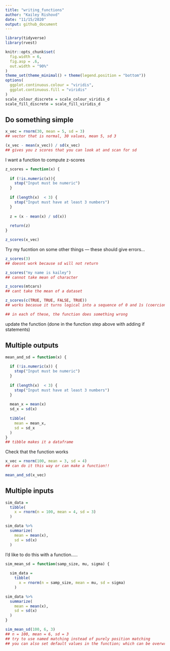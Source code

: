 ```yaml
---
title: "writing_functions"
author: "Kailey Rishovd"
date: "11/15/2020"
output: github_document
---
```


```r
library(tidyverse)
library(rvest)

knitr::opts_chunk$set(
  fig.width = 6, 
  fig.asp = .6, 
  out.width = "90%"
)
theme_set(theme_minimal() + theme(legend.position = "bottom"))
options(
  ggplot.continuous.colour = "viridis", 
  ggplot.continuous.fill = "viridis"
)
scale_colour_discrete = scale_colour_viridis_d
scale_fill_discrete = scale_fill_viridis_d
```

## Do something simple

```r
x_vec = rnorm(30, mean = 5, sd = 3)
## vector that is normal, 30 values, mean 5, sd 3

(x_vec - mean(x_vec)) / sd(x_vec)
## gives you z scores that you can look at and scan for sd 
```

I want a function to compute z-scores 

```r
z_scores = function(x) {
  
  if (!is.numeric(x)){
    stop("Input must be numeric")
  }
  
  if (length(x)  < 3) {
    stop("Input must have at least 3 numbers")
  }
  
  z = (x - mean(x) / sd(x))
  
  return(z)
}

z_scores(x_vec)
```

Try my fucntion on some other things --- these should give errors... 

```r
z_scores(3)
## doesnt work because sd will not return 

z_scores("my name is kailey")
## cannot take mean of character 

z_scores(mtcars)
## cant take the mean of a dataset 

z_scores(c(TRUE, TRUE, FALSE, TRUE))
## works becasue it turns logical into a sequence of 0 and 1s (coercion)

## in each of these, the function does something wrong
```

update the function (done in the function step above with adding if statements)

## Multiple outputs 

```r
mean_and_sd = function(x) {
  
  if (!is.numeric(x)) {
    stop("Input must be numeric")
  }
  
  if (length(x)  < 3) {
    stop("Input must have at least 3 numbers")
  }
  
  mean_x = mean(x)
  sd_x = sd(x)
  
  tibble(
    mean = mean_x, 
    sd = sd_x
  )
}
## tibble makes it a dataframe 
```

Check that the function works 

```r
x_vec = rnorm(100, mean = 3, sd = 4)
## can do it this way or can make a function!! 

mean_and_sd(x_vec)
```

## Multiple inputs 

```r
sim_data = 
  tibble(
    x = rnorm(n = 100, mean = 4, sd = 3)
  )

sim_data %>% 
  summarize(
    mean = mean(x), 
    sd = sd(x)
  )

```
 I'd like to do this with a function..... 
 
```r
sim_mean_sd = function(samp_size, mu, sigma) {
  
  sim_data = 
    tibble(
      x = rnorm(n = samp_size, mean = mu, sd = sigma)
    )

sim_data %>% 
  summarize(
    mean = mean(x), 
    sd = sd(x)
  )
}

sim_mean_sd(100, 6, 3)
## n = 100, mean = 6, sd = 3
## try to use named matching instead of purely position matching
## you can also set default values in the function; which can be overwritten with named matching 
```
 







